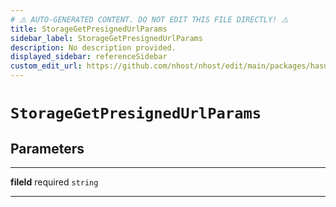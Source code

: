 ```yaml
---
# ⚠️ AUTO-GENERATED CONTENT. DO NOT EDIT THIS FILE DIRECTLY! ⚠️
title: StorageGetPresignedUrlParams
sidebar_label: StorageGetPresignedUrlParams
description: No description provided.
displayed_sidebar: referenceSidebar
custom_edit_url: https://github.com/nhost/nhost/edit/main/packages/hasura-storage-js/src/packages/hasura-storage-js/src/utils/types.ts#L36
---
```


# `StorageGetPresignedUrlParams`

## Parameters

---

**<span className="parameter-name">fileId</span>** <span className="optional-status">required</span> `string`

---
